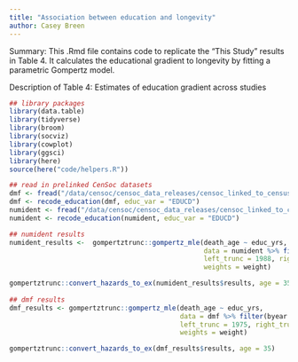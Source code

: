 ```yaml
---
title: "Association between education and longevity"
author: Casey Breen
---
```


Summary: This .Rmd file contains code to replicate the "This Study" results in Table 4. It calculates the educational gradient to longevity by fitting a parametric Gompertz model. 

Description of Table 4: Estimates of education gradient across studies

```r
## library packages
library(data.table)
library(tidyverse)
library(broom)
library(socviz)
library(cowplot)
library(ggsci)
library(here)
source(here("code/helpers.R"))
```


```r
## read in prelinked CenSoc datasets 
dmf <- fread("/data/censoc/censoc_data_releases/censoc_linked_to_census/v3/censoc_dmf_v3_linked.csv")
dmf <- recode_education(dmf, educ_var = "EDUCD")
numident <- fread("/data/censoc/censoc_data_releases/censoc_linked_to_census/v3/censoc_numident_v3_linked.csv")
numident <- recode_education(numident, educ_var = "EDUCD")
```


```r
## numident results 
numident_results <-  gompertztrunc::gompertz_mle(death_age ~ educ_yrs,
                                                 data = numident %>% filter(byear %in% 1910:1920 & sex == 1),
                                                 left_trunc = 1988, right_trunc = 2005,
                                                 weights = weight)

gompertztrunc::convert_hazards_to_ex(numident_results$results, age = 35)
  
## dmf results 
dmf_results <- gompertztrunc::gompertz_mle(death_age ~ educ_yrs,
                                           data = dmf %>% filter(byear %in% 1910:1920),
                                           left_trunc = 1975, right_trunc = 2005,
                                           weights = weight)

gompertztrunc::convert_hazards_to_ex(dmf_results$results, age = 35)
```




